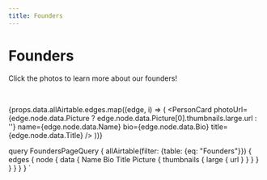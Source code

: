 ```yaml
---
title: Founders
---
```



<Layout>

# Founders

Click the photos to learn more about our founders!

<br/>

<Gallery n={4}>
    
{props.data.allAirtable.edges.map((edge, i) => (
	<PersonCard
		photoUrl={edge.node.data.Picture ? edge.node.data.Picture[0].thumbnails.large.url : ''}
		name={edge.node.data.Name}
		bio={edge.node.data.Bio}
    title={edge.node.data.Title}
	/>
))}

</Gallery>
</Layout>

query FoundersPageQuery {
  allAirtable(filter: {table: {eq: "Founders"}}) {
    edges {
      node {
        data {
          Name
          Bio
          Title
          Picture {
            thumbnails {
              large {
                url
              }
            }
          }
        }
      }
    }
  }
}
`